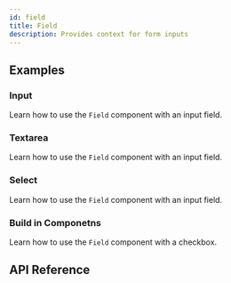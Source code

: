 ```yaml
---
id: field
title: Field
description: Provides context for form inputs
---
```


<ComponentPreview id="Field" />

## Examples

### Input 

Learn how to use the `Field` component with an input field.

<Example id="input" />

### Textarea

Learn how to use the `Field` component with an input field.

<Example id="textarea" />

### Select

Learn how to use the `Field` component with an input field.

<Example id="select" />

### Build in Componetns

Learn how to use the `Field` component with a checkbox.

<Example component="checkbox" id="with-field" />

## API Reference

<ComponentTypes id="field" />